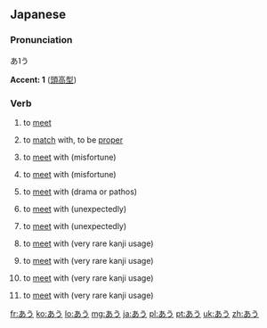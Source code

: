 ==Japanese==

===Pronunciation===
あ˥う

'''Accent: 1''' ([[頭高型]])

===Verb===
{{ja-verb|h|type=1|rom=au}}

# {{ja-def|会う}} to [[meet]]
# {{ja-def|合う}} to [[match]] with, to be [[proper]]
# {{ja-def|遭う}} to [[meet]] with (misfortune)
# {{ja-def|遇う}} to [[meet]] with (misfortune)
# {{ja-def|逢う}} to [[meet]] with (drama or pathos)
# {{ja-def|逅う}} to [[meet]] with (unexpectedly)
# {{ja-def|邂う}} to [[meet]] with (unexpectedly)
# {{ja-def|翕う}} to [[meet]] with (very rare kanji usage)
# {{ja-def|覯う}} to [[meet]] with (very rare kanji usage)
# {{ja-def|覿う}} to [[meet]] with (very rare kanji usage)
# {{ja-def|遘う}} to [[meet]] with (very rare kanji usage)

[[fr:あう]]
[[ko:あう]]
[[lo:あう]]
[[mg:あう]]
[[ja:あう]]
[[pl:あう]]
[[pt:あう]]
[[uk:あう]]
[[zh:あう]]